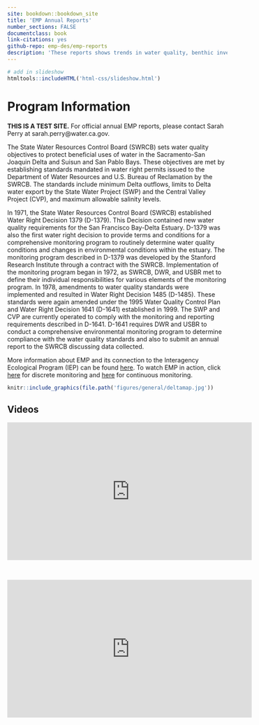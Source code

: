 ```yaml
--- 
site: bookdown::bookdown_site
title: 'EMP Annual Reports'
number_sections: FALSE
documentclass: book
link-citations: yes
github-repo: emp-des/emp-reports
description: 'These reports shows trends in water quality, benthic invertebrates, phytoplankton, and zooplankton collected by EMP.'
---
```


```r
# add in slideshow
htmltools::includeHTML('html-css/slideshow.html')
```

# Program Information
<b>THIS IS A TEST SITE.</b> For official annual EMP reports, please contact Sarah Perry at sarah.perry@water.ca.gov.

The State Water Resources Control Board (SWRCB) sets water quality objectives to protect beneficial uses of water in the Sacramento-San Joaquin Delta and Suisun and San Pablo Bays. These objectives are met by establishing standards mandated in water right permits issued to the Department of Water Resources and U.S. Bureau of Reclamation by the SWRCB. The standards include minimum Delta outflows, limits to Delta water export by the State Water Project (SWP) and the Central Valley Project (CVP), and maximum allowable salinity levels.

In 1971, the State Water Resources Control Board (SWRCB) established Water Right Decision 1379 (D-1379). This Decision contained new water quality requirements for the San Francisco Bay-Delta Estuary. D-1379 was also the first water right decision to provide terms and conditions for a comprehensive monitoring program to routinely determine water quality conditions and changes in environmental conditions within the estuary. The monitoring program described in D-1379 was developed by the Stanford Research Institute through a contract with the SWRCB. Implementation of the monitoring program began in 1972, as SWRCB, DWR, and USBR met to define their individual responsibilities for various elements of the monitoring program. In 1978, amendments to water quality standards were implemented and resulted in Water Right Decision 1485 (D-1485). These standards were again amended under the 1995 Water Quality Control Plan and Water Right Decision 1641 (D-1641) established in 1999. The SWP and CVP are currently operated to comply with the monitoring and reporting requirements described in D-1641. D-1641 requires DWR and USBR to conduct a comprehensive environmental monitoring program to determine compliance with the water quality standards and also to submit an annual report to the SWRCB discussing data collected.

More information about EMP and its connection to the Interagency Ecological Program (IEP) can be found [here](https://water.ca.gov/Programs/Environmental-Services/Interagency-Ecological-Program). To watch EMP in action, click [here](https://www.youtube.com/watch?app=desktop&v=I8gLVt7RlmU) for discrete monitoring and [here](https://www.youtube.com/watch?app=desktop&v=8TfORxxAvZ8) for continuous monitoring.  

```r
knitr::include_graphics(file.path('figures/general/deltamap.jpg'))
```

## Videos {.unlisted}
<div align='center'>
  <iframe width='560' height='315' src='http://www.youtube.com/embed/I8gLVt7RlmU' frameborder='0' allowfullscreen></iframe>
</div>

<br>

<div align='center'>
  <iframe width='560' height='315' src='http://www.youtube.com/embed/8TfORxxAvZ8' frameborder='0' allowfullscreen></iframe>
</div>